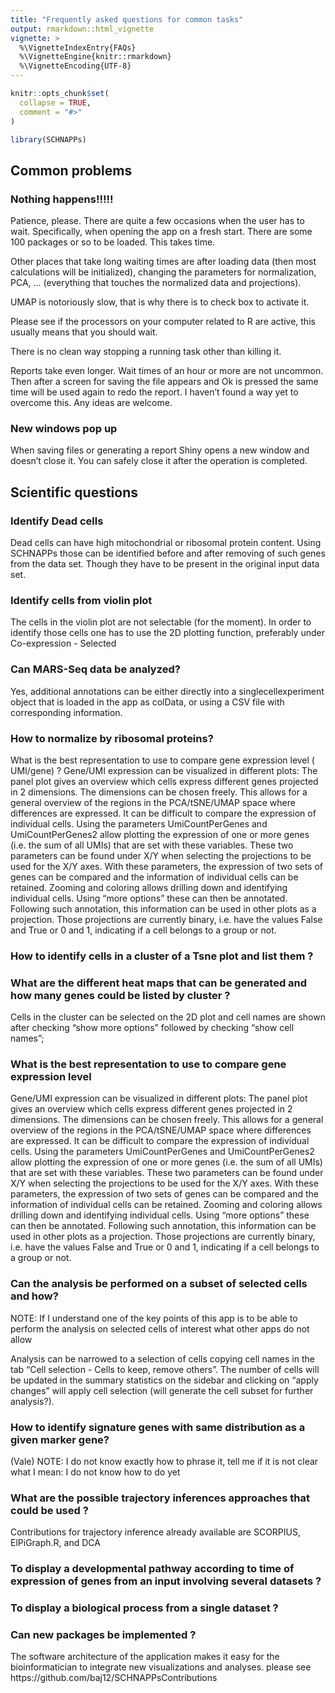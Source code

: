 ```yaml
---
title: "Frequently asked questions for common tasks"
output: rmarkdown::html_vignette
vignette: >
  %\VignetteIndexEntry{FAQs}
  %\VignetteEngine{knitr::rmarkdown}
  %\VignetteEncoding{UTF-8}
---
```


```r
knitr::opts_chunk$set(
  collapse = TRUE,
  comment = "#>"
)
```

```r
library(SCHNAPPs)
```

## Common problems

### Nothing happens!!!!!

Patience, please. There are quite a few occasions when the user has to wait. Specifically, when opening the app on a fresh start. There are some 100 packages or so to be loaded. This takes time.

Other places that take long waiting times are after loading data (then most calculations will be initialized), changing the parameters for normalization, PCA, ... (everything that touches the normalized data and projections). 

UMAP is notoriously slow, that is why there is to check box to activate it.

Please see if the processors on your computer related to R are active, this usually means that you should wait.

There is no clean way stopping a running task other than killing it.

Reports take even longer. Wait times of an hour or more are not uncommon. Then after a screen for saving the file appears and Ok is pressed the same time will be used again to redo the report. I haven't found a way yet to overcome this. Any ideas are welcome.

### New windows pop up

When saving files or generating a report Shiny opens a new window and doesn't close it. You can safely close it after the operation is completed.


## Scientific questions

### Identify Dead cells

Dead cells can have high mitochondrial or ribosomal protein content. Using SCHNAPPs those can be identified before and after removing of such genes from the data set. Though they have to be present in the original input data set.



### Identify cells from violin plot

The cells in the violin plot are not selectable (for the moment). In order to identify those cells one has to use the 2D plotting function, preferably under Co-expression - Selected

### Can MARS-Seq data be analyzed?

Yes, additional annotations can be either directly into a singlecellexperiment object that is loaded in the app as colData, or using a CSV file with corresponding information. 

### How to normalize by ribosomal proteins?



What is the best representation to use to compare gene expression level ( UMI/gene) ? 
Gene/UMI expression can be visualized in different plots:
The panel plot gives an overview which cells express different genes projected in 2 dimensions. The dimensions can be chosen freely. This allows for a general overview of the regions in the PCA/tSNE/UMAP space where differences are expressed. It can be difficult to compare the expression of individual cells.
Using the parameters UmiCountPerGenes and UmiCountPerGenes2 allow plotting the expression of one or more genes (i.e. the sum of all UMIs) that are set with these variables. These two parameters can be found under X/Y when selecting the projections to be used for the X/Y axes. With these parameters, the expression of two sets of genes can be compared and the information of individual cells can be retained. Zooming and coloring allows drilling down and identifying individual cells. Using “more options” these can then be annotated. Following such annotation, this information can be used in other plots as a projection. Those projections are currently binary, i.e. have the values False and True or 0 and 1, indicating if a cell belongs to a group or not.

### How to identify cells in a cluster of a Tsne plot and list them ? 


### What are the different heat maps that can be generated and how many genes could be listed  by cluster ?

Cells in the cluster can be selected on the 2D plot and cell names are shown after checking “show more options” followed by checking “show cell names”; 


### What is the best representation to use to compare gene expression level

Gene/UMI expression can be visualized in different plots:
The panel plot gives an overview which cells express different genes projected in 2 dimensions. The dimensions can be chosen freely. This allows for a general overview of the regions in the PCA/tSNE/UMAP space where differences are expressed. It can be difficult to compare the expression of individual cells.
Using the parameters UmiCountPerGenes and UmiCountPerGenes2 allow plotting the expression of one or more genes (i.e. the sum of all UMIs) that are set with these variables. These two parameters can be found under X/Y when selecting the projections to be used for the X/Y axes. With these parameters, the expression of two sets of genes can be compared and the information of individual cells can be retained. Zooming and coloring allows drilling down and identifying individual cells. Using “more options” these can then be annotated. Following such annotation, this information can be used in other plots as a projection. Those projections are currently binary, i.e. have the values False and True or 0 and 1, indicating if a cell belongs to a group or not.

### Can the analysis be performed on a subset of selected cells and how?

 NOTE: If I understand one of the key points of this app is to be able to perform the analysis on selected cells of interest what other apps do not allow

Analysis can be narrowed to a selection of cells copying cell names in the tab  “Cell selection - Cells to keep, remove others”. The number of cells will be updated in the summary statistics on the sidebar and clicking on  “apply changes”  will apply cell selection (will generate the cell subset for further analysis?). 


### How to identify signature genes with same distribution as a given marker gene? 


(Vale) NOTE: I do not know exactly how to phrase it, tell me if it is not clear what I mean: I do not know how to do yet


### What are the possible trajectory inferences approaches  that could be used ?

Contributions for trajectory inference already available are SCORPIUS, ElPiGraph.R, and DCA


### To display a developmental pathway according to time of expression of genes from an input involving several datasets ?


### To display a biological  process from a single dataset ?

### Can new packages be implemented ?

The software architecture  of the application makes it easy for the bioinformatician to integrate new visualizations and analyses. 
please see https://github.com/baj12/SCHNAPPsContributions 
